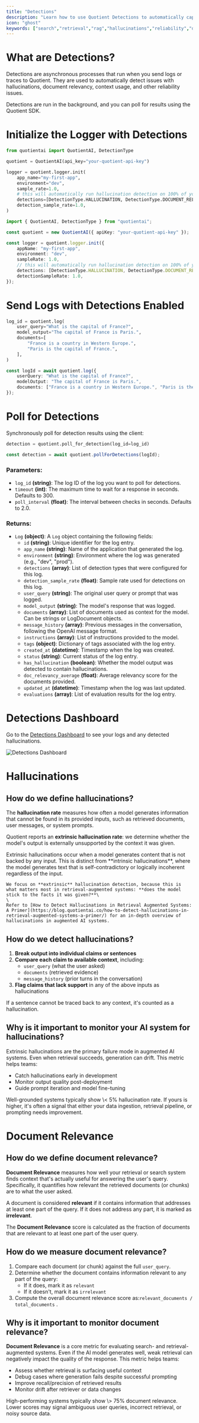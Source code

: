 ```yaml
---
title: "Detections"
description: "Learn how to use Quotient Detections to automatically capture hallucinations and evaluate document relevancy."
icon: "ghost"
keywords: ["search","retrieval","rag","hallucinations","reliability","document relevancy"]
---
```


# What are Detections?

Detections are asynchronous processes that run when you send logs or traces to Quotient. They are used to automatically detect issues with hallucinations, document relevancy, context usage, and other reliability issues.

Detections are run in the background, and you can poll for results using the Quotient SDK.

# Initialize the Logger with Detections

<CodeGroup>

```python logging.py
from quotientai import QuotientAI, DetectionType

quotient = QuotientAI(api_key="your-quotient-api-key")

logger = quotient.logger.init(
    app_name="my-first-app",
    environment="dev",
    sample_rate=1.0,
    # this will automatically run hallucination detection on 100% of your model outputs in relation to the documents you provide
    detections=[DetectionType.HALLUCINATION, DetectionType.DOCUMENT_RELEVANCY],
    detection_sample_rate=1.0,
)
```

```typescript logging.ts
import { QuotientAI, DetectionType } from "quotientai";

const quotient = new QuotientAI({ apiKey: "your-quotient-api-key" });

const logger = quotient.logger.init({
    appName: "my-first-app",
    environment: "dev",
    sampleRate: 1.0,
    // this will automatically run hallucination detection on 100% of your model outputs in relation to the documents you provide
    detections: [DetectionType.HALLUCINATION, DetectionType.DOCUMENT_RELEVANCY],
    detectionSampleRate: 1.0,
});
```

</CodeGroup>

# Send Logs with Detections Enabled

<CodeGroup>

```python logging.py
log_id = quotient.log(
    user_query="What is the capital of France?",
    model_output="The capital of France is Paris.",
    documents=[
        "France is a country in Western Europe.",
        "Paris is the capital of France.",
    ],
)
```

```typescript logging.ts
const logId = await quotient.log({
    userQuery: "What is the capital of France?",
    modelOutput: "The capital of France is Paris.",
    documents: ["France is a country in Western Europe.", "Paris is the capital of France."],
});
```

</CodeGroup>

# Poll for Detections

Synchronously poll for detection results using the client:

<CodeGroup>

```python logging.py
detection = quotient.poll_for_detection(log_id=log_id)
```

```typescript logging.ts
const detection = await quotient.pollForDetections(logId);
```

</CodeGroup>

### Parameters:

* `log_id` **(string)**: The log ID of the log you want to poll for detections.
* `timeout` **(int)**: The maximum time to wait for a response in seconds. Defaults to 300.
* `poll_interval` **(float)**: The interval between checks in seconds. Defaults to 2.0.

### Returns:
* `Log` **(object)**: A `Log` object containing the following fields:
    * `id` **(string)**: Unique identifier for the log entry.
    * `app_name` **(string)**: Name of the application that generated the log.
    * `environment` **(string)**: Environment where the log was generated (e.g., "dev", "prod").
    * `detections` **(array)**: List of detection types that were configured for this log.
    * `detection_sample_rate` **(float)**: Sample rate used for detections on this log.
    * `user_query` **(string)**: The original user query or prompt that was logged.
    * `model_output` **(string)**: The model's response that was logged.
    * `documents` **(array)**: List of documents used as context for the model. Can be strings or LogDocument objects.
    * `message_history` **(array)**: Previous messages in the conversation, following the OpenAI message format.
    * `instructions` **(array)**: List of instructions provided to the model.
    * `tags` **(object)**: Dictionary of tags associated with the log entry.
    * `created_at` **(datetime)**: Timestamp when the log was created.
    * `status` **(string)**: Current status of the log entry.
    * `has_hallucination` **(boolean)**: Whether the model output was detected to contain hallucinations.
    * `doc_relevancy_average` **(float)**: Average relevancy score for the documents provided.
    * `updated_at` **(datetime)**: Timestamp when the log was last updated.
    * `evaluations` **(array)**: List of evaluation results for the log entry.

# Detections Dashboard

Go to the [Detections Dashboard](https://app.quotientai.co/detections) to see your logs and any detected hallucinations.

![Detections Dashboard](../assets/detections-screenshot.png)

# Hallucinations

## How do we define hallucinations?

The **hallucination rate** measures how often a model generates information that cannot be found in its provided inputs, such as retrieved documents, user messages, or system prompts.

Quotient reports an **extrinsic hallucination rate**: we determine whether the model's output is externally unsupported by the context it was given.

<Accordion title="What is an Extrinsic Hallucination?">
  <Tip>
    Extrinsic hallucinations occur when a model generates content that is not backed by any input. This is distinct from **intrinsic hallucinations**, where the model generates text that is self-contradictory or logically incoherent regardless of the input.

    We focus on **extrinsic** hallucination detection, because this is what matters most in retrieval-augmented systems: **does the model stick to the facts it was given?**\
    \
    Refer to [How to Detect Hallucinations in Retrieval Augmented Systems: A Primer](https://blog.quotientai.co/how-to-detect-hallucinations-in-retrieval-augmented-systems-a-primer/) for an in-depth overview of hallucinations in augmented AI systems.
  </Tip>
</Accordion>

## How do we detect hallucinations?

1. **Break output into individual claims or sentences**
2. **Compare each claim to available context**, including:
   - `user_query` (what the user asked)
   - `documents` (retrieved evidence)
   - `message_history` (prior turns in the conversation)
3. **Flag claims that lack support** in any of the above inputs as hallucinations

If a sentence cannot be traced back to any context, it's counted as a hallucination.

## Why is it important to monitor your AI system for hallucinations?

Extrinsic hallucinations are the primary failure mode in augmented AI systems. Even when retrieval succeeds, generation can drift. This metric helps teams:

- Catch hallucinations early in development
- Monitor output quality post-deployment
- Guide prompt iteration and model fine-tuning

<Tip>
  Well-grounded systems typically show \< 5% hallucination rate. If yours is higher, it's often a signal that either your data ingestion, retrieval pipeline, or prompting needs improvement.
</Tip>

# Document Relevance

## How do we define document relevance?

**Document Relevance** measures how well your retrieval or search system finds context that's actually useful for answering the user's query. Specifically, it quantifies how relevant the retrieved documents (or chunks) are to what the user asked.

A document is considered **relevant** if it contains information that addresses at least one part of the query. If it does not address any part, it is marked as **irrelevant**.

The **Document Relevance** score is calculated as the fraction of documents that are relevant to at least one part of the user query.

## How do we measure document relevance?

1. Compare each document (or chunk) against the full `user_query`.
2. Determine whether the document contains information relevant to any part of the query:
   - If it does, mark it as `relevant`
   - If it doesn't, mark it as `irrelevant`
3. Compute the overall document relevance score as:`relevant_documents / total_documents` .

## Why is it important to monitor document relevance?

**Document Relevance** is a core metric for evaluating search- and retrieval-augmented systems. Even if the AI model generates well, weak retrieval can negatively impact the quality of the response. This metric helps teams:

- Assess whether retrieval is surfacing useful context
- Debug cases where generation fails despite successful prompting
- Improve recall/precision of retrieved results
- Monitor drift after retriever or data changes

<Tip>
  High-performing systems typically show \> 75% document relevance. Lower scores may signal ambiguous user queries, incorrect retrieval, or noisy source data.
</Tip>